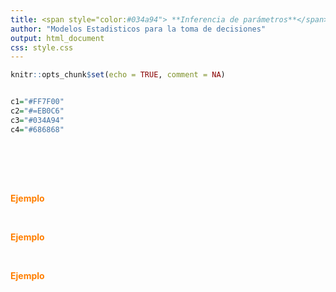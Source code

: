```yaml
---
title: <span style="color:#034a94"> **Inferencia de parámetros**</span>
author: "Modelos Estadisticos para la toma de decisiones"
output: html_document
css: style.css
---
```


```r
knitr::opts_chunk$set(echo = TRUE, comment = NA)


c1="#FF7F00"
c2="#=EB0C6"
c3="#034A94"
c4="#686868"

```

</br></br>


</br>

<span style="color:#FF7F00">**Ejemplo**</span>

</br>

<span style="color:#FF7F00">**Ejemplo**</span>

</br>

<span style="color:#FF7F00">**Ejemplo**</span>

